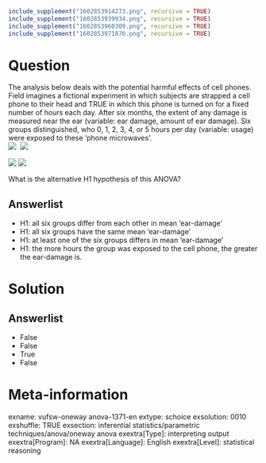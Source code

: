 ```r
include_supplement("1602853914273.png", recursive = TRUE)
include_supplement("1602853939934.png", recursive = TRUE)
include_supplement("1602853960309.png", recursive = TRUE)
include_supplement("1602853971876.png", recursive = TRUE)
```

Question
========
The analysis below deals with the potential harmful effects of cell phones. Field imagines a fictional experiment in which subjects are strapped a cell phone to their head and TRUE in which this phone is turned on for a fixed number of hours each day. After six months, the extent of any damage is measured near the ear (variable: ear damage, amount of ear damage). Six groups distinguished, who 0, 1, 2, 3, 4, or 5 hours per day (variable: usage) were exposed to these 'phone microwaves'.  
![](1602853914273.png) 
![](1602853939934.png)
  
![](1602853960309.png) ![](1602853971876.png)
  
What is the alternative H1 hypothesis of this ANOVA?

Answerlist
----------
* H1: all six groups differ from each other in mean 'ear-damage'
* H1: all six groups have the same mean 'ear-damage'
* H1: at least one of the six groups differs in mean 'ear-damage'
* H1: the more hours the group was exposed to the cell phone, the greater the ear-damage is.

Solution
========

Answerlist
----------
* False
* False
* True
* False

Meta-information
================
exname: vufsw-oneway anova-1371-en
extype: schoice
exsolution: 0010
exshuffle: TRUE
exsection: inferential statistics/parametric techniques/anova/oneway anova
exextra[Type]: interpreting output
exextra[Program]: NA
exextra[Language]: English
exextra[Level]: statistical reasoning

